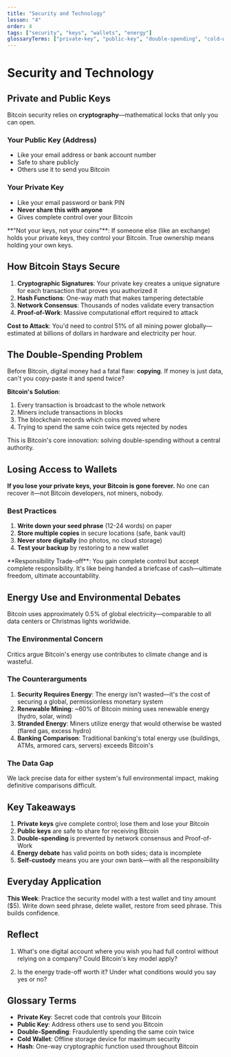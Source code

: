 ```yaml
---
title: "Security and Technology"
lesson: "4"
order: 4
tags: ["security", "keys", "wallets", "energy"]
glossaryTerms: ["private-key", "public-key", "double-spending", "cold-wallet", "hash"]
---
```


# Security and Technology

## Private and Public Keys

Bitcoin security relies on **cryptography**—mathematical locks that only you can open.

### Your Public Key (Address)
- Like your email address or bank account number
- Safe to share publicly
- Others use it to send you Bitcoin

### Your Private Key
- Like your email password or bank PIN
- **Never share this with anyone**
- Gives complete control over your Bitcoin

<KeyTakeaway>
**"Not your keys, not your coins"**: If someone else (like an exchange) holds your private keys, they control your Bitcoin. True ownership means holding your own keys.
</KeyTakeaway>

## How Bitcoin Stays Secure

1. **Cryptographic Signatures**: Your private key creates a unique signature for each transaction that proves you authorized it
2. **Hash Functions**: One-way math that makes tampering detectable
3. **Network Consensus**: Thousands of nodes validate every transaction
4. **Proof-of-Work**: Massive computational effort required to attack

**Cost to Attack**: You'd need to control 51% of all mining power globally—estimated at billions of dollars in hardware and electricity per hour.

## The Double-Spending Problem

Before Bitcoin, digital money had a fatal flaw: **copying**. If money is just data, can't you copy-paste it and spend twice?

**Bitcoin's Solution**:
1. Every transaction is broadcast to the whole network
2. Miners include transactions in blocks
3. The blockchain records which coins moved where
4. Trying to spend the same coin twice gets rejected by nodes

This is Bitcoin's core innovation: solving double-spending without a central authority.

## Losing Access to Wallets

**If you lose your private keys, your Bitcoin is gone forever.** No one can recover it—not Bitcoin developers, not miners, nobody.

### Best Practices

1. **Write down your seed phrase** (12-24 words) on paper
2. **Store multiple copies** in secure locations (safe, bank vault)
3. **Never store digitally** (no photos, no cloud storage)
4. **Test your backup** by restoring to a new wallet

<EverydayApplication>
**Responsibility Trade-off**: You gain complete control but accept complete responsibility. It's like being handed a briefcase of cash—ultimate freedom, ultimate accountability.
</EverydayApplication>

## Energy Use and Environmental Debates

Bitcoin uses approximately 0.5% of global electricity—comparable to all data centers or Christmas lights worldwide.

### The Environmental Concern
Critics argue Bitcoin's energy use contributes to climate change and is wasteful.

### The Counterarguments
1. **Security Requires Energy**: The energy isn't wasted—it's the cost of securing a global, permissionless monetary system
2. **Renewable Mining**: ~60% of Bitcoin mining uses renewable energy (hydro, solar, wind)
3. **Stranded Energy**: Miners utilize energy that would otherwise be wasted (flared gas, excess hydro)
4. **Banking Comparison**: Traditional banking's total energy use (buildings, ATMs, armored cars, servers) exceeds Bitcoin's

### The Data Gap
We lack precise data for either system's full environmental impact, making definitive comparisons difficult.

## Key Takeaways

1. **Private keys** give complete control; lose them and lose your Bitcoin
2. **Public keys** are safe to share for receiving Bitcoin
3. **Double-spending** is prevented by network consensus and Proof-of-Work
4. **Energy debate** has valid points on both sides; data is incomplete
5. **Self-custody** means you are your own bank—with all the responsibility

## Everyday Application

**This Week**: Practice the security model with a test wallet and tiny amount ($5). Write down seed phrase, delete wallet, restore from seed phrase. This builds confidence.

## Reflect

1. What's one digital account where you wish you had full control without relying on a company? Could Bitcoin's key model apply?

2. Is the energy trade-off worth it? Under what conditions would you say yes or no?

## Glossary Terms

- **Private Key**: Secret code that controls your Bitcoin
- **Public Key**: Address others use to send you Bitcoin
- **Double-Spending**: Fraudulently spending the same coin twice
- **Cold Wallet**: Offline storage device for maximum security
- **Hash**: One-way cryptographic function used throughout Bitcoin
